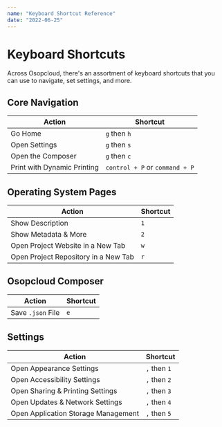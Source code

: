 ```yaml
---
name: "Keyboard Shortcut Reference"
date: "2022-06-25"
---
```


# Keyboard Shortcuts

Across Osopcloud, there's an assortment of keyboard shortcuts that you can use to navigate, set settings, and more.

## Core Navigation

| Action                      | Shortcut                       |
| --------------------------- | ------------------------------ |
| Go Home                     | `g` then `h`                   |
| Open Settings               | `g` then `s`                   |
| Open the Composer           | `g` then `c`                   |
| Print with Dynamic Printing | `control + P` or `command + P` |

## Operating System Pages

| Action                               | Shortcut |
| ------------------------------------ | -------- |
| Show Description                     | `1`      |
| Show Metadata & More                 | `2`      |
| Open Project Website in a New Tab    | `w`      |
| Open Project Repository in a New Tab | `r`      |

## Osopcloud Composer

| Action            | Shortcut |
| ----------------- | -------- |
| Save `.json` File | `e`      |

## Settings

| Action                              | Shortcut     |
| ----------------------------------- | ------------ |
| Open Appearance Settings            | `,` then `1` |
| Open Accessibility Settings         | `,` then `2` |
| Open Sharing & Printing Settings    | `,` then `3` |
| Open Updates & Network Settings     | `,` then `4` |
| Open Application Storage Management | `,` then `5` |

